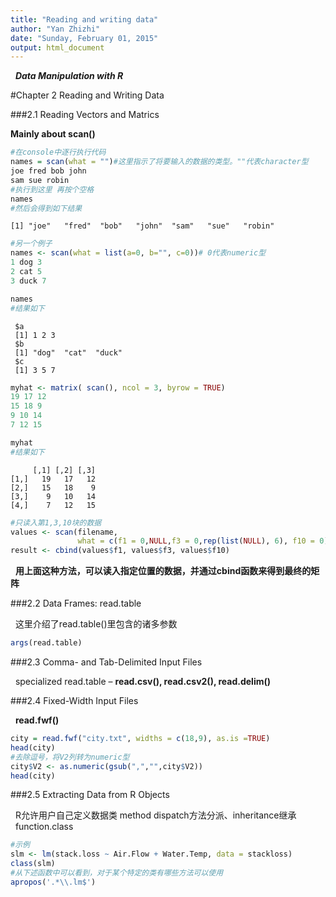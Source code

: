 ```yaml
---
title: "Reading and writing data"
author: "Yan Zhizhi"
date: "Sunday, February 01, 2015"
output: html_document
---
```


\  ***Data Manipulation with R***

#Chapter 2 Reading and Writing Data

###2.1 Reading Vectors and Matrics

**Mainly about scan()**

```r
#在console中逐行执行代码
names = scan(what = "")#这里指示了将要输入的数据的类型。""代表character型
joe fred bob john
sam sue robin
#执行到这里 再按个空格
names
#然后会得到如下结果
```

```
[1] "joe"   "fred"  "bob"   "john"  "sam"   "sue"   "robin"   
```

```r
#另一个例子
names <- scan(what = list(a=0, b="", c=0))# 0代表numeric型
1 dog 3
2 cat 5
3 duck 7

names
#结果如下
```

```
 $a   
 [1] 1 2 3   
 $b   
 [1] "dog"  "cat"  "duck"   
 $c   
 [1] 3 5 7   
```

```r
myhat <- matrix( scan(), ncol = 3, byrow = TRUE)
19 17 12
15 18 9
9 10 14
7 12 15

myhat
#结果如下
```

```
     [,1] [,2] [,3]
[1,]   19   17   12
[2,]   15   18    9
[3,]    9   10   14
[4,]    7   12   15
```

```r
#只读入第1,3,10块的数据
values <- scan(filename, 
               what = c(f1 = 0,NULL,f3 = 0,rep(list(NULL), 6), f10 = 0))
result <- cbind(values$f1, values$f3, values$f10)
```

\  **用上面这种方法，可以读入指定位置的数据，并通过cbind函数来得到最终的矩阵**

###2.2 Data Frames: read.table

\  这里介绍了read.table()里包含的诸多参数

```r
args(read.table)
```

###2.3 Comma- and Tab-Delimited Input Files

\  specialized read.table -- **read.csv(), read.csv2(), read.delim()**

###2.4 Fixed-Width Input Files

\  **read.fwf()**

```r
city = read.fwf("city.txt", widths = c(18,9), as.is =TRUE)
head(city)
#去除逗号，将V2列转为numeric型
city$V2 <- as.numeric(gsub(",","",city$V2))
head(city)
```

###2.5 Extracting Data from R Objects

\  R允许用户自己定义数据类 method dispatch方法分派、inheritance继承   
\  function.class

```r
#示例
slm <- lm(stack.loss ~ Air.Flow + Water.Temp, data = stackloss)
class(slm)
#从下述函数中可以看到，对于某个特定的类有哪些方法可以使用
apropos('.*\\.lm$')
```


